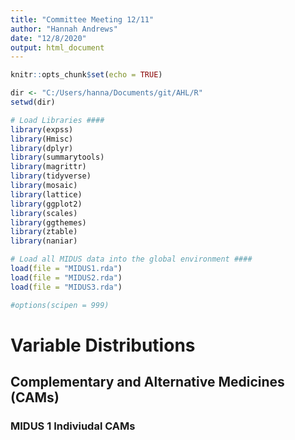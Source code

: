 ```yaml
---
title: "Committee Meeting 12/11"
author: "Hannah Andrews"
date: "12/8/2020"
output: html_document
---
```


```r
knitr::opts_chunk$set(echo = TRUE)

dir <- "C:/Users/hanna/Documents/git/AHL/R"
setwd(dir)

# Load Libraries ####
library(expss)
library(Hmisc)
library(dplyr)
library(summarytools)
library(magrittr)
library(tidyverse)
library(mosaic)
library(lattice)
library(ggplot2)
library(scales)
library(ggthemes)
library(ztable)
library(naniar)

# Load all MIDUS data into the global environment ####
load(file = "MIDUS1.rda")
load(file = "MIDUS2.rda")
load(file = "MIDUS3.rda")

#options(scipen = 999)
```
# Variable Distributions
## Complementary and Alternative Medicines (CAMs)
### MIDUS 1 Indiviudal CAMs
```r

```
